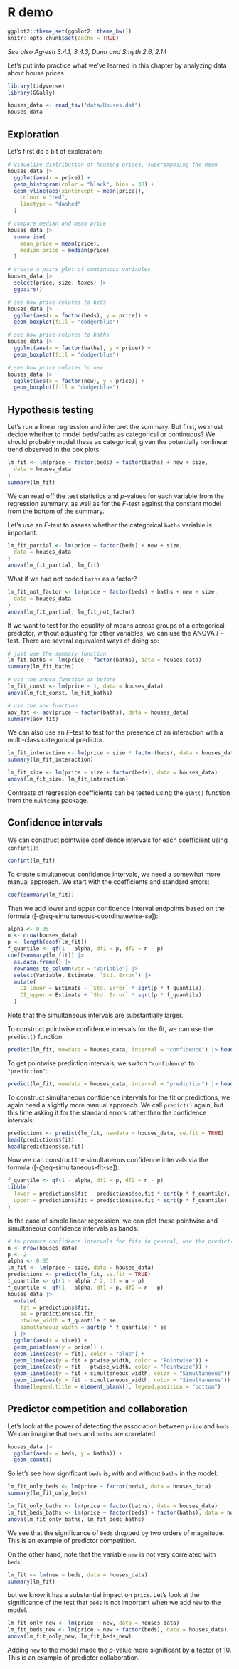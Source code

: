 # R demo

```r
ggplot2::theme_set(ggplot2::theme_bw())
knitr::opts_chunk$set(cache = TRUE)
```

*See also Agresti 3.4.1, 3.4.3, Dunn and Smyth 2.6, 2.14*

Let's put into practice what we've learned in this chapter by analyzing data about house prices.

```r
library(tidyverse)
library(GGally)

houses_data <- read_tsv("data/Houses.dat")
houses_data
```

## Exploration

Let's first do a bit of exploration:

```r
# visualize distribution of housing prices, superimposing the mean
houses_data |>
  ggplot(aes(x = price)) +
  geom_histogram(color = "black", bins = 30) +
  geom_vline(aes(xintercept = mean(price)),
    colour = "red",
    linetype = "dashed"
  )
```

```r
# compare median and mean price
houses_data |>
  summarise(
    mean_price = mean(price),
    median_price = median(price)
  )
```

```r
# create a pairs plot of continuous variables
houses_data |>
  select(price, size, taxes) |>
  ggpairs()
```

```r
# see how price relates to beds
houses_data |>
  ggplot(aes(x = factor(beds), y = price)) +
  geom_boxplot(fill = "dodgerblue")
```

```r
# see how price relates to baths
houses_data |>
  ggplot(aes(x = factor(baths), y = price)) +
  geom_boxplot(fill = "dodgerblue")
```

```r
# see how price relates to new
houses_data |>
  ggplot(aes(x = factor(new), y = price)) +
  geom_boxplot(fill = "dodgerblue")
```

## Hypothesis testing

Let's run a linear regression and interpret the summary. But first, we must decide whether to model beds/baths as categorical or continuous? We should probably model these as categorical, given the potentially nonlinear trend observed in the box plots.

```r
lm_fit <- lm(price ~ factor(beds) + factor(baths) + new + size,
  data = houses_data
)
summary(lm_fit)
```

We can read off the test statistics and $p$-values for each variable from the regression summary, as well as for the $F$-test against the constant model from the bottom of the summary.

Let's use an $F$-test to assess whether the categorical `baths` variable is important.

```r
lm_fit_partial <- lm(price ~ factor(beds) + new + size,
  data = houses_data
)
anova(lm_fit_partial, lm_fit)
```

What if we had not coded `baths` as a factor?

```r
lm_fit_not_factor <- lm(price ~ factor(beds) + baths + new + size,
  data = houses_data
)
anova(lm_fit_partial, lm_fit_not_factor)
```

If we want to test for the equality of means across groups of a categorical predictor, without adjusting for other variables, we can use the ANOVA $F$-test. There are several equivalent ways of doing so:

```r
# just use the summary function
lm_fit_baths <- lm(price ~ factor(baths), data = houses_data)
summary(lm_fit_baths)

# use the anova function as before
lm_fit_const <- lm(price ~ 1, data = houses_data)
anova(lm_fit_const, lm_fit_baths)

# use the aov function
aov_fit <- aov(price ~ factor(baths), data = houses_data)
summary(aov_fit)
```

We can also use an $F$-test to test for the presence of an interaction with a multi-class categorical predictor.

```r
lm_fit_interaction <- lm(price ~ size * factor(beds), data = houses_data)
summary(lm_fit_interaction)

lm_fit_size <- lm(price ~ size + factor(beds), data = houses_data)
anova(lm_fit_size, lm_fit_interaction)
```

Contrasts of regression coefficients can be tested using the `glht()` function from the `multcomp` package.

## Confidence intervals

We can construct pointwise confidence intervals for each coefficient using `confint()`:

```r
confint(lm_fit)
```

To create simultaneous confidence intervals, we need a somewhat more manual approach. We start with the coefficients and standard errors:

```r
coef(summary(lm_fit))
```

Then we add lower and upper confidence interval endpoints based on the formula ([-@eq-simultaneous-coordinatewise-se]):

```r
alpha <- 0.05
n <- nrow(houses_data)
p <- length(coef(lm_fit))
f_quantile <- qf(1 - alpha, df1 = p, df2 = n - p)
coef(summary(lm_fit)) |>
  as.data.frame() |>
  rownames_to_column(var = "Variable") |>
  select(Variable, Estimate, `Std. Error`) |>
  mutate(
    CI_lower = Estimate - `Std. Error` * sqrt(p * f_quantile),
    CI_upper = Estimate + `Std. Error` * sqrt(p * f_quantile)
  )
```

Note that the simultaneous intervals are substantially larger.

To construct pointwise confidence intervals for the fit, we can use the `predict()` function:

```r
predict(lm_fit, newdata = houses_data, interval = "confidence") |> head()
```

To get pointwise prediction intervals, we switch `"confidence"` to `"prediction"`:

```r
predict(lm_fit, newdata = houses_data, interval = "prediction") |> head()
```

To construct simultaneous confidence intervals for the fit or predictions, we again need a slightly more manual approach. We call `predict()` again, but this time asking it for the standard errors rather than the confidence intervals:

```r
predictions <- predict(lm_fit, newdata = houses_data, se.fit = TRUE)
head(predictions$fit)
head(predictions$se.fit)
```

Now we can construct the simultaneous confidence intervals via the formula ([-@eq-simultaneous-fit-se]):

```r
f_quantile <- qf(1 - alpha, df1 = p, df2 = n - p)
tibble(
  lower = predictions$fit - predictions$se.fit * sqrt(p * f_quantile),
  upper = predictions$fit + predictions$se.fit * sqrt(p * f_quantile)
)
```

In the case of simple linear regression, we can plot these pointwise and simultaneous confidence intervals as bands:

```r
# to produce confidence intervals for fits in general, use the predict() function
n <- nrow(houses_data)
p <- 2
alpha <- 0.05
lm_fit <- lm(price ~ size, data = houses_data)
predictions <- predict(lm_fit, se.fit = TRUE)
t_quantile <- qt(1 - alpha / 2, df = n - p)
f_quantile <- qf(1 - alpha, df1 = p, df2 = n - p)
houses_data |>
  mutate(
    fit = predictions$fit,
    se = predictions$se.fit,
    ptwise_width = t_quantile * se,
    simultaneous_width = sqrt(p * f_quantile) * se
  ) |>
  ggplot(aes(x = size)) +
  geom_point(aes(y = price)) +
  geom_line(aes(y = fit), color = "blue") +
  geom_line(aes(y = fit + ptwise_width, color = "Pointwise")) +
  geom_line(aes(y = fit - ptwise_width, color = "Pointwise")) +
  geom_line(aes(y = fit + simultaneous_width, color = "Simultaneous")) +
  geom_line(aes(y = fit - simultaneous_width, color = "Simultaneous")) +
  theme(legend.title = element_blank(), legend.position = "bottom")
```

## Predictor competition and collaboration

Let's look at the power of detecting the association between `price` and `beds`. We can imagine that `beds` and `baths` are correlated:

```r
houses_data |>
  ggplot(aes(x = beds, y = baths)) +
  geom_count()
```

So let's see how significant `beds` is, with and without `baths` in the model:

```r
lm_fit_only_beds <- lm(price ~ factor(beds), data = houses_data)
summary(lm_fit_only_beds)
```

```r
lm_fit_only_baths <- lm(price ~ factor(baths), data = houses_data)
lm_fit_beds_baths <- lm(price ~ factor(beds) + factor(baths), data = houses_data)
anova(lm_fit_only_baths, lm_fit_beds_baths)
```

We see that the significance of `beds` dropped by two orders of magnitude. This is an example of predictor competition.

On the other hand, note that the variable `new` is not very correlated with `beds`:

```r
lm_fit <- lm(new ~ beds, data = houses_data)
summary(lm_fit)
```

but we know it has a substantial impact on `price`. Let's look at the significance of the test that `beds` is not important when we add `new` to the model.

```r
lm_fit_only_new <- lm(price ~ new, data = houses_data)
lm_fit_beds_new <- lm(price ~ new + factor(beds), data = houses_data)
anova(lm_fit_only_new, lm_fit_beds_new)
```

Adding `new` to the model made the $p$-value more significant by a factor of 10. This is an example of predictor collaboration.
